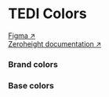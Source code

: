 
<Meta name="Color tokens" title="Tedi-Components/Base/Colors/TEDI Colors" />

# TEDI Colors

[Figma ↗](<https://www.figma.com/file/jWiRIXhHRxwVdMSimKX2FF/TEDI-Design-System-(draft)?type=design&node-id=47-32908&mode=dev>)<br/>
[Zeroheight documentation ↗](https://zeroheight.com/1ee8444b7/v/latest/p/231068-color-variables/b/30bd91) <br/>

<h3>Brand colors</h3>
<div className="example-list padding-14-16">
  <ColorStory data={semanticColorData} />
</div>
<h3>Base colors</h3>
<div className="example-list padding-14-16">
  <ColorStory data={baseColorData} />
</div>
